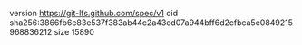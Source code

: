 version https://git-lfs.github.com/spec/v1
oid sha256:3866fb6e83e537f383ab44c2a43ed07a944bff6d2cfbca5e0849215968836212
size 15890
